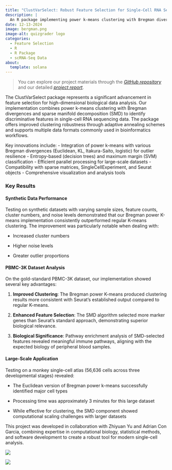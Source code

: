 ```yaml
---
title: "ClustVarSelect: Robust Feature Selection for Single-Cell RNA Sequencing Data"
description: |
  An R package implementing power k-means clustering with Bregman divergences and sparse manifold decomposition (SMD) for effective feature selection in high-dimensional biological data, particularly single-cell RNA sequencing data.
date: 12-13-2024
image: bergman.png
image-alt: quizgrader logo
categories:
  - Feature Selection
  - R 
  - R Package
  - scRNA-Seq Data
about:
  template: solana
---
```


> You can explore our project materials through the [*GitHub repository*](https://github.com/wx-zhu/ClustVarSelect) and our detailed [*project report*](https://drive.google.com/file/d/1-dFAEv308VRCEJGUnKGpbklNZtgVSVIU/view?usp=sharing). 

The ClustVarSelect package represents a significant advancement in feature selection for high-dimensional biological data analysis. Our implementation combines power k-means clustering with Bregman divergences and sparse manifold decomposition (SMD) to identify discriminative features in single-cell RNA sequencing data. The package offers improved clustering robustness through adaptive annealing schemes and supports multiple data formats commonly used in bioinformatics workflows.

Key innovations include:
- Integration of power k-means with various Bregman divergences (Euclidean, KL, Itakura-Saito, logistic) for outlier resilience
- Entropy-based (decision trees) and maximum margin (SVM) classification
- Efficient parallel processing for large-scale datasets
- Compatibility with sparse matrices, SingleCellExperiment, and Seurat objects
- Comprehensive visualization and analysis tools

### Key Results

#### Synthetic Data Performance
Testing on synthetic datasets with varying sample sizes, feature counts, cluster numbers, and noise levels demonstrated that our Bregman power K-means implementation consistently outperformed regular K-means clustering. The improvement was particularly notable when dealing with:

- Increased cluster numbers

- Higher noise levels

- Greater outlier proportions

#### PBMC-3K Dataset Analysis
On the gold-standard PBMC-3K dataset, our implementation showed several key advantages:

1. **Improved Clustering**: The Bregman power K-means produced clustering results more consistent with Seurat's established output compared to regular K-means.

2. **Enhanced Feature Selection**: The SMD algorithm selected more marker genes than Seurat's standard approach, demonstrating superior biological relevance.

3. **Biological Significance**: Pathway enrichment analysis of SMD-selected features revealed meaningful immune pathways, aligning with the expected biology of peripheral blood samples.

#### Large-Scale Application
Testing on a monkey single-cell atlas (56,636 cells across three developmental stages) revealed:

- The Euclidean version of Bregman power k-means successfully identified major cell types

- Processing time was approximately 3 minutes for this large dataset

- While effective for clustering, the SMD component showed computational scaling challenges with larger datasets


This project was developed in collaboration with Zhiyuan Yu and Adrian Con Garcia, combining expertise in computational biology, statistical methods, and software development to create a robust tool for modern single-cell analysis. 

![](SMD.png)

![](SMD2.png)

